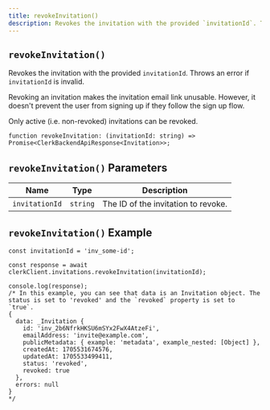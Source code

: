 ```yaml
---
title: revokeInvitation()
description: Revokes the invitation with the provided `invitationId`. Throws an error if `invitationId` is invalid.
---
```


## `revokeInvitation()`

Revokes the invitation with the provided `invitationId`. Throws an error if `invitationId` is invalid.

Revoking an invitation makes the invitation email link unusable. However, it doesn't prevent the user from signing up if they follow the sign up flow.

Only active (i.e. non-revoked) invitations can be revoked.

```tsx
function revokeInvitation: (invitationId: string) => Promise<ClerkBackendApiResponse<Invitation>>;
```

## `revokeInvitation()` Parameters

| Name | Type | Description |
| --- | --- | --- |
| `invitationId` | `string` | The ID of the invitation to revoke. |

## `revokeInvitation()` Example

```tsx
const invitationId = 'inv_some-id';

const response = await clerkClient.invitations.revokeInvitation(invitationId);

console.log(response);
/* In this example, you can see that data is an Invitation object. The status is set to 'revoked' and the `revoked` property is set to `true`.
{
  data: _Invitation {
    id: 'inv_2b6NfrkHKSU6mSYx2FwX4AtzeFi',
    emailAddress: 'invite@example.com',
    publicMetadata: { example: 'metadata', example_nested: [Object] },
    createdAt: 1705531674576,
    updatedAt: 1705533499411,
    status: 'revoked',
    revoked: true
  },
  errors: null
}
*/
```